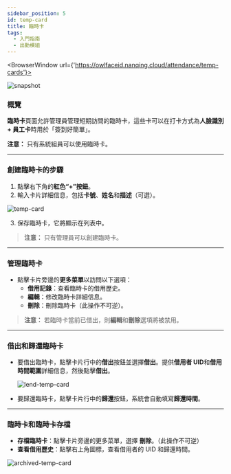 ```yaml
---
sidebar_position: 5
id: temp-card
title: 臨時卡
tags:
  - 入門指南
  - 出勤模組
---
```



<BrowserWindow url={'https://owlfaceid.nanqing.cloud/attendance/temp-cards'}>

![snapshot](/assets/attendance/temp-cards.png)

</BrowserWindow>

### 概覽

**臨時卡**頁面允許管理員管理短期訪問的臨時卡，這些卡可以在打卡方式為**人臉識別 + 員工卡**時用於「簽到好簡單」。

**注意：** 只有系統組員可以使用臨時卡。

---

### 創建臨時卡的步驟

1. 點擊右下角的**紅色“+”按鈕**。
2. 輸入卡片詳細信息，包括**卡號**、**姓名**和**描述**（可選）。

![temp-card](/assets/attendance/temp-card.png)

3. 保存臨時卡，它將顯示在列表中。

> **注意：** 只有管理員可以創建臨時卡。

---

### 管理臨時卡

- 點擊卡片旁邊的**更多菜單**以訪問以下選項：
  - **借用記錄**：查看臨時卡的借用歷史。
  - **編輯**：修改臨時卡詳細信息。
  - **刪除**：刪除臨時卡（此操作不可逆）。

> **注意：** 若臨時卡當前已借出，則**編輯**和**刪除**選項將被禁用。

---

### 借出和歸還臨時卡

- 要借出臨時卡，點擊卡片行中的**借出**按鈕並選擇**借出**。提供**借用者 UID**和**借用時間範圍**詳細信息，然後點擊**借出**。

  ![lend-temp-card](/assets/attendance/lend-temp-card.png)

- 要歸還臨時卡，點擊卡片行中的**歸還**按鈕，系統會自動填寫**歸還時間**。

---

### 臨時卡和臨時卡存檔

- **存檔臨時卡**：點擊卡片旁邊的更多菜單，選擇 **刪除**。（此操作不可逆）
- **查看借用歷史**：點擊右上角圖標，查看借用者的 UID 和歸還時間。

![archived-temp-card](/assets/attendance/archived-temp-card.png)
